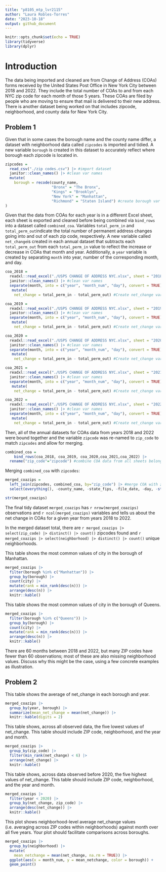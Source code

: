 ```yaml
---
title: "p8105_mtp_lvr2115"
author: "Laura Robles-Torres"
date: "2023-10-18"
output: github_document
---
```


```r
knitr::opts_chunk$set(echo = TRUE)
library(tidyverse)
library(dplyr)
```

# Introduction
The data being imported and cleaned are from Change of Address (COAs) forms received by the United States Post Office in New York City between 2018 and 2022. They include the total number of COAs to and from each NYC zip code for each month of those 5 years.  These COAs are filed by people who are moving to ensure that mail is delivered to their new address. There is another dataset being worked on that includes zipcode, neighborhood, and county data for New York City. 

## Problem 1

Given that in some cases the borough name and the county name differ, a dataset with neighborhood data called `zipcodes` is imported and tidied. A new variable `borough` is created in this dataset to accurately reflect where borough each zipcode is located in. 

```r
zipcodes = 
  read_csv("./zip codes.csv") |> #import dataset
  janitor::clean_names() |> #clean var names
  mutate(
    borough = recode(county_name, 
                     "Bronx" = "The Bronx",
                     "Kings" = "Brooklyn",
                     "New York" = "Manhattan",
                     "Richmond" = "Staten Island") #create borough var based on county
)
```

Given that the data from COAs for each year is in a different Excel sheet, each sheet is exported and cleaned before being combined via `bind_rows` into a dataset called `combined_coa`. Variables `total_perm_in` and `total_perm_out`indicate the total number of permanent address changes going into and out of each zip code, respectively. A new variable called `net_change`is created in each annual dataset that subtracts each `total_perm_out` from each `total_perm_in` value to reflect the increase or decrease in COAs that month and year. Additionally, a `year` variable is created by separating `month` into year, number of the corresponding month, and day. 

```r
coa_2018 = 
  readxl::read_excel("./USPS CHANGE OF ADDRESS NYC.xlsx", sheet = "2018") |> #import dataset
  janitor::clean_names() |> #clean var names
  separate(month, into = c("year", "month_num", "day"), convert = TRUE) |> #create year var
   mutate(
    net_change = total_perm_in - total_perm_out) #Create net_change var 

coa_2019 = 
  readxl::read_excel("./USPS CHANGE OF ADDRESS NYC.xlsx", sheet = "2019") |> #import dataset
  janitor::clean_names() |> #clean var names
  separate(month, into = c("year", "month_num", "day"), convert = TRUE) |> #create year var
   mutate(
    net_change = total_perm_in - total_perm_out) #Create net_change var 

coa_2020 = 
  readxl::read_excel("./USPS CHANGE OF ADDRESS NYC.xlsx", sheet = "2020") |> #import dataset
  janitor::clean_names() |> #clean var names
  separate(month, into = c("year", "month_num", "day"), convert = TRUE) |> #create year var
   mutate(
    net_change = total_perm_in - total_perm_out) #Create net_change var 

coa_2021 = 
  readxl::read_excel("./USPS CHANGE OF ADDRESS NYC.xlsx", sheet = "2021") |> #import dataset
  janitor::clean_names() |> #clean var names
  separate(month, into = c("year", "month_num", "day"), convert = TRUE) |> #create year var
   mutate(
    net_change = total_perm_in - total_perm_out) #Create net_change var 

coa_2022 = 
  readxl::read_excel("./USPS CHANGE OF ADDRESS NYC.xlsx", sheet = "2022") |> #import dataset
  janitor::clean_names() |> #clean var names
  separate(month, into = c("year", "month_num", "day"), convert = TRUE) |> #create year var
   mutate(
    net_change = total_perm_in - total_perm_out) #Create net_change var 
```

Then, all of the annual datasets for COAs data from years 2018 and 2022 were bound together and the variable `zipcode` was re-named to `zip_code` to match `zipcodes` and allow for merging. 

```r
combined_coa =
	bind_rows(coa_2018, coa_2019, coa_2020,coa_2021,coa_2022) |>
  rename("zip_code"="zipcode") #combine COA data from all sheets belonging to different years
```

Merging  `combined_coa` with  `zipcodes`:

```r
merged_coazips = 
  left_join(zipcodes, combined_coa, by="zip_code") |> #merge COA with zipcode datasets 
  select(everything(), -county_name, -state_fips, -file_date, -day, -starts_with("county")) 

str(merged_coazips) 
```

The final tidy dataset  `merged_coazips` has `r nrow(merged_coazips)` observations and `r ncol(merged_coazips)` variables and tells us about the net change in COAs for a given year from years 2018 to 2022. 

In the merged dataset total, there are `r merged_coazips |> select(zip_code) |> distinct() |> count()` zipcodes found and  `r merged_coazips |> select(neighborhood) |> distinct() |> count()` unique neighborhoods. 

This table shows the most common values of city in the borough of Manhattan.

```r
merged_coazips |> 
  filter(borough %in% c("Manhattan")) |>
  group_by(borough) |> 
  count(city) |> 
  mutate(rank = min_rank(desc(n))) |> 
  arrange(desc(n)) |>
  knitr::kable()
```

This table shows the most common values of city in the borough of Queens.

```r
merged_coazips |> 
  filter(borough %in% c("Queens")) |>
  group_by(borough) |> 
  count(city) |> 
  mutate(rank = min_rank(desc(n))) |> 
  arrange(desc(n)) |>
  knitr::kable()
```

There are 60 months between 2018 and 2022, but many ZIP codes have fewer than 60 observations; most of these are also missing neighborhood values. Discuss why this might be the case, using a few concrete examples as illustration. 

## Problem 2

This table shows the average of net_change in each borough and year. 

```r
merged_coazips |>
  group_by(year, borough) |>
  summarize(mean_net_change = mean(net_change)) |>
  knitr::kable(digits = 2)
```

This table shows, across all observed data, the five lowest values of net_change. This table should include ZIP code, neighborhood, and the year and month.
```r
merged_coazips |>
  group_by(zip_code) |>
  filter(min_rank(net_change) < 6) |>
  arrange(net_change) |>
  knitr::kable()
```

This table shows, across data observed before 2020, the five highest values of net_change. This table should include ZIP code, neighborhood, and the year and month.

```r
merged_coazips |>
  filter(year < 2020) |>
  group_by(net_change, zip_code) |>
  arrange(desc(net_change)) |>
  knitr::kable()
```

This plot shows neighborhood-level average net_change values (i.e. averaging across ZIP codes within neighborhoods) against month over all five years. Your plot should facilitate comparisons across boroughs.

```r
merged_coazips |>
  group_by(neighborhood) |>
  mutate(
    mean_netchange = mean(net_change, na.rm = TRUE)) |> 
  ggplot(aes(x = month_num, y = mean_netchange, color = borough)) +
  geom_point()
```

